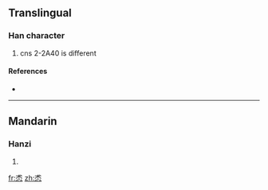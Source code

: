 ==Translingual==

===Han character===
{{Han char|rn=61|rad=心|as=05|sn=9|four=|canj=戈木心 (IDP)}}

# cns 2-2A40 is different

====References====
* {{Han ref|kx=0383.110|dkj=10506|dj=0712.220|hdz=42279.080|uh=6038|ud=24632}}

----

==Mandarin==

===Hanzi===
{{cmn-hanzi|pin=[[xī]] ([[xi1]])|wg=hsi<sup>1</sup>}}

# {{defn|Mandarin|sort=心05}}

[[fr:怸]]
[[zh:怸]]